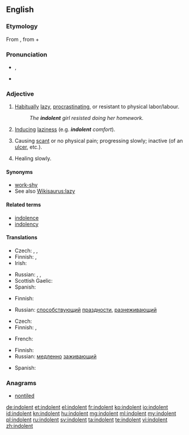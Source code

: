 {{was wotd|2008|December|18}}
==English==

===Etymology===
From {{etyl|la|en}} {{term|indolentem|lang=la}}, from {{term|in-||not|lang=la}} + {{term|dolens|dolēns|pain|lang=la}}

===Pronunciation===
* {{a|UK|US}} {{IPA|/ˈɪn.dəl.ənt/}}, {{X-SAMPA|/'Ind@l@nt/}}
* {{audio|en-us-indolent.ogg|Audio (US)}}

===Adjective===
{{en-adj}}

# [[habitually|Habitually]] [[lazy]], [[procrastinate|procrastinating]], or resistant to physical labor/labour.
#: ''The '''indolent''' girl resisted doing her homework.''
# [[induce|Inducing]] [[laziness]] (e.g. '''''indolent''' comfort'').
# {{context|medicine}} Causing [[scant]] or no physical pain; progressing slowly; inactive (of an [[ulcer]], etc.).
# {{context|medicine}} Healing slowly.

====Synonyms====
* [[work-shy]]
* See also [[Wikisaurus:lazy]]

====Related terms====
* [[indolence]]
* [[indolency]]

====Translations====
{{trans-top|habitually lazy}}
* Czech: {{t-|cs|lhostejný|m}}, {{t+|cs|líný|m}}, {{t-|cs|indolentní|m}}
* Finnish: {{t+|fi|saamaton}}, {{t+|fi|veltto}}
* Irish: {{t-|ga|sácráilte}}
{{trans-mid}}
* Russian: {{t+|ru|ленивый}}, {{t+|ru|праздный}}, {{t+|ru|бездеятельный}}
* Scottish Gaelic: {{t-|gd|leisg}}
* Spanish: {{t-|es|indolente}}
{{trans-bottom}}

{{trans-top|inducing laziness}}
* Finnish: {{t-|fi|veltostuttava}}
{{trans-mid}}
* Russian: [[способствующий]] [[праздности]], [[разнеживающий]]
{{trans-bottom}}

{{trans-top|medicine: causing scant or no physical pain}}
* Czech: {{t-|cs|nebolestivý|m}}
* Finnish: {{t-|fi|indolentti}}, {{t+|fi|kivuton}}
{{trans-mid}}
* French: {{t+|fr|indolent}}
{{trans-bottom}}

{{trans-top|medicine: healing slowly}}
* Finnish: {{t-|fi|itsepintainen}}
* Russian: [[медленно]] [[заживающий]]
{{trans-mid}}
* Spanish: {{t-|es|indolente}}
{{trans-bottom}}

===Anagrams===
* [[nontiled#English|nontiled]]

[[de:indolent]]
[[et:indolent]]
[[el:indolent]]
[[fr:indolent]]
[[ko:indolent]]
[[io:indolent]]
[[id:indolent]]
[[kn:indolent]]
[[hu:indolent]]
[[mg:indolent]]
[[ml:indolent]]
[[my:indolent]]
[[pl:indolent]]
[[ru:indolent]]
[[sv:indolent]]
[[ta:indolent]]
[[te:indolent]]
[[vi:indolent]]
[[zh:indolent]]